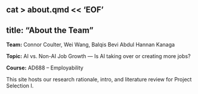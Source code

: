 cat > about.qmd << 'EOF'
---
title: "About the Team"
---

**Team:** Connor Coulter, Wei Wang, Balqis Bevi Abdul Hannan Kanaga

**Topic:** AI vs. Non-AI Job Growth — Is AI taking over or creating more jobs?

**Course:** AD688 – Employability

This site hosts our research rationale, intro, and literature review for Project Selection I.